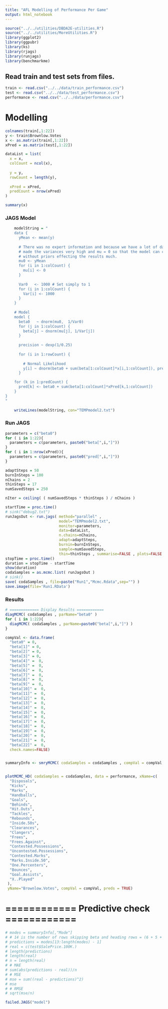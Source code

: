 ---
title: "AFL Modelling of Performance Per Game"
output: html_notebook
---
```{r}
source("../../utilities/DBDA2E-utilities.R")
source("../../utilities/MoreUtilities.R")
library(ggplot2)
library(ggpubr)
library(ks)
library(rjags)
library(runjags)
library(benchmarkme)
```

## Read train and test sets from files.
```{r}
train <- read.csv("../../data/train_performance.csv")
test <- read.csv("../../data/test_performance.csv")
performance <- read.csv("../../data/performance.csv")
```

# Modelling
```{r}
colnames(train[,1:22])
y <- train$Brownlow.Votes
x <- as.matrix(train[,1:22])
xPred = as.matrix(test[,1:22])

dataList = list(
  x = x,
  colCount = ncol(x), 
  
  y = y,
  rowCount = length(y),
  
  xPred = xPred,
  predCount = nrow(xPred)
)

summary(x)
```



### JAGS Model
```{r}
	modelString = "
	data {
	  yMean <- mean(y)
	  
	  # There was no expert information and because we have a lot of data, we 
	  # made the variances very high and mu = 0 so that the model can converge 
	  # without priors effecting the results much.
	  mu0 <- yMean
	  for (i in 1:colCount) {
	    mu[i] <- 0
	  }
	  
	  Var0   <- 1000 # Set simply to 1
	  for (i in 1:colCount) {
	    Var[i] <- 1000
	  }
	}
	
	# Model
	model {
	  beta0   ~ dnorm(mu0,  1/Var0)
	  for (j in 1:colCount) {
	    beta[j] ~ dnorm(mu[j], 1/Var[j])
	  }
	  
	  precision ~ dexp(1/0.25) 
	  
	  for (i in 1:rowCount) {
	  
	    # Normal Likelihood
	    y[i] ~ dnorm(beta0 + sum(beta[1:colCount]*x[i,1:colCount]), precision)
	  }

    for (k in 1:predCount) {
      pred[k] <- beta0 + sum(beta[1:colCount]*xPred[k,1:colCount])
    }
}
"
	
	writeLines(modelString, con="TEMPmodel2.txt")
```
### Run JAGS
```{r}

parameters = c("beta0")
for ( i in 1:22){
  parameters = c(parameters, paste0("beta[",i,"]"))
}
for ( i in 1:nrow(xPred)){
  parameters = c(parameters, paste0("pred[",i,"]"))
}

adaptSteps = 50
burnInSteps = 100
nChains = 2
thinSteps = 17
numSavedSteps = 250

nIter = ceiling( ( numSavedSteps * thinSteps ) / nChains )

startTime = proc.time()
# sink("debug2.txt")
runJagsOut <- run.jags( method="parallel" ,
                        model="TEMPmodel2.txt",
                        monitor=parameters,
                        data=dataList,
                        n.chains=nChains,
                        adapt=adaptSteps,
                        burnin=burnInSteps,
                        sample=numSavedSteps,
                        thin=thinSteps , summarise=FALSE , plots=FALSE )
stopTime = proc.time()
duration = stopTime - startTime
show(duration)
codaSamples = as.mcmc.list( runJagsOut )
# sink()
save( codaSamples , file=paste("Run1","Mcmc.Rdata",sep="") )
save.image(file='Run1.RData')
```

### Results
```{r}

# ============= Display Results ============
diagMCMC( codaSamples , parName="beta0" )
for ( i in 1:22){
  diagMCMC( codaSamples , parName=paste0("beta[",i,"]") )
}

compVal <- data.frame(
  "beta0" = 0, 
  "beta[1]" = 0,
  "beta[2]" = 0, 
  "beta[3]" = 0, 
  "beta[4]" =  0, 
  "beta[5]" =  0,
  "beta[6]" =  0,
  "beta[7]" =  0,
  "beta[8]" =  0,
  "beta[9]" =  0,
  "beta[10]" =  0,
  "beta[11]" =  0,
  "beta[12]" =  0,
  "beta[13]" =  0,
  "beta[14]" =  0,
  "beta[15]" =  0,
  "beta[16]" =  0,
  "beta[17]" =  0,
  "beta[18]" =  0,
  "beta[19]" =  0,
  "beta[20]" =  0,
  "beta[21]" =  0,
  "beta[22]" =  0,
  check.names=FALSE)


summaryInfo <- smryMCMC( codaSamples = codaSamples , compVal = compVal, saveName="SummaryInfo" )


plotMCMC_HD( codaSamples = codaSamples, data = performance, xName=c(
  "Disposals",
  "Kicks",
  "Marks",
  "Handballs",
  "Goals",
  "Behinds",
  "Hit.Outs",
  "Tackles",
  "Rebounds",
  "Inside.50s",
  "Clearances",
  "Clangers",
  "Frees",
  "Frees.Against",
  "Contested.Possessions",
  "Uncontested.Possessions",
  "Contested.Marks",
  "Marks.Inside.50",
  "One.Percenters",
  "Bounces",
  "Goal.Assists",
  "X..Played"
 ),
 yName="Brownlow.Votes", compVal = compVal, preds = TRUE)

```

# ============ Predictive check ============
```{r}
# modes = summaryInfo[,"Mode"]
# # 14 is the number of rows skipping beta and heading rows = (6 + 5 + 2)
# predictions = modes[13:length(modes) - 1]
# real = c(test$SalePrice.100K.)
# length(predictions)
# length(real)
# n = length(real)
# # MAE
# sum(abs(predictions - real))/n
# # MSE
# mse = sum((real - predictions)^2)
# mse
# # RMSE
# sqrt(mse/n)

failed.JAGS("model")
```
